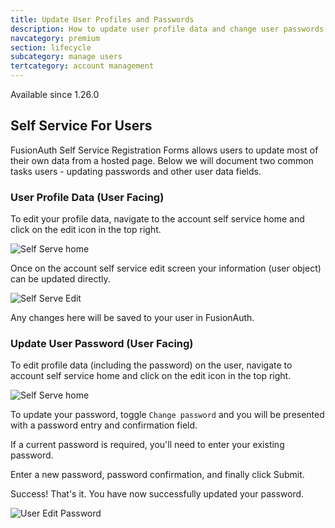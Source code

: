 ```yaml
---
title: Update User Profiles and Passwords
description: How to update user profile data and change user passwords.
navcategory: premium
section: lifecycle
subcategory: manage users
tertcategory: account management
---
```


<PremiumPlanBlurb />

<Aside type="version">
Available since 1.26.0
</Aside>

## Self Service For Users

FusionAuth Self Service Registration Forms allows users to update most of their own data from a hosted page.  Below we will document two common tasks users - updating passwords and other user data fields.

### User Profile Data (User Facing)

To edit your profile data, navigate to the account self service home and click on the edit icon in the top right.

![Self Serve home](/img/docs/lifecycle/manage-users/account-management/account-management-index-crop.png)

Once on the account self service edit screen your information (user object) can be updated directly.

![Self Serve Edit](/img/docs/lifecycle/manage-users/account-management/user-self-serve-edit-crop.png)

Any changes here will be saved to your user in FusionAuth.

### Update User Password (User Facing)

To edit profile data (including the password) on the user, navigate to account self service home and click on the edit icon in the top right.

![Self Serve home](/img/docs/lifecycle/manage-users/account-management/account-management-index-crop.png)

To update your password, toggle <InlineField>`Change password`</InlineField> and you will be presented with a password entry and confirmation field.

If a current password is required, you'll need to enter your existing password.

Enter a new password, password confirmation, and finally click <InlineUIElement>Submit</InlineUIElement>.

<Icon name="trophy" /> Success!  That's it.  You have now successfully updated your password.

![User Edit Password](/img/docs/lifecycle/manage-users/account-management/user-self-serve-edit-password-crop.png)
